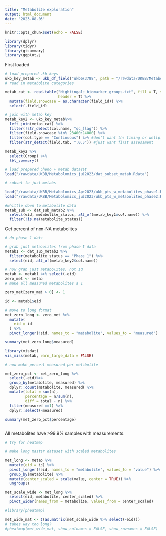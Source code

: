 ```yaml
---
title: "Metabolite exploration"
output: html_document
date: "2023-08-03"
---
```


```r
knitr::opts_chunk$set(echo = FALSE)

library(dplyr)
library(tidyr)
library(gtsummary)
library(ggplot2)
```

First loaded 

```r

# load prepared ukb keys
ukb_key_metab <- ukb_df_field("ukb673788", path = "/rawdata/UKBB/Metabolomics_jul2023")
# read in metabolite categories

metab_cat <- read.table("Nightingale_biomarker_groups.txt", fill = T, sep = "\t",
                        header = T) %>%
  mutate(field.showcase = as.character(field_id)) %>%
  select(-field_id)

# join with metab key
metab_key2 <- ukb_key_metab%>%
  left_join(metab_cat) %>%
  filter(!str_detect(col.name, "qc_flag")) %>%
  filter(field.showcase %in% 23400:24000) %>%
  filter(col.type == "Continuous") %>% #don't want the timing or wellplate variables
  filter(str_detect(field.tab, ".0.0")) #just want first assessment

metab_key2 %>%
  select(Group) %>%
  tbl_summary()
```

```r
# load prepared pheno + metab dataset
load("/rawdata/UKBB/Metabolomics_jul2023/dat_subset_metab.Rdata")

# subset to just metabs  

load("/rawdata/UKBB/Metabolomics_Apr2023/ukb_pts_w_metabolites_phase1.Rdata")
load("/rawdata/UKBB/Metabolomics_jul2023/ukb_pts_w_metabolites_phase2.Rdata")

#whittle down to metabolite data
metab_sub <- dat_sub_metab2 %>%
  select(eid, metabolite_status, all_of(metab_key2$col.name)) %>%
  filter(!is.na(metabolite_status))

```
Get percent of non-NA metabolites

```r
# do phase 1 data

# grab just metabolites from phase I data
metab1 <- dat_sub_metab2 %>%
  filter(metabolite_status == "Phase 1") %>%
  select(eid, all_of(metab_key2$col.name))

# now grab just metabolites, not id
metab <- metab1 %>% select(-eid)
zero_met <- metab
# make all measured metabolites a 1 

zero_met[zero_met > 0] <- 1

id <- metab1$eid

# move to long format
met_zero_long <- zero_met %>%
  mutate(
    eid = id
  ) %>%
  pivot_longer(!eid, names_to = "metabolite", values_to = "measured")

summary(met_zero_long$measured)


```

```r
library(visdat)
vis_miss(metab, warn_large_data = FALSE)
```


```r

# now make percent measured per metabolite

met_zero_pct <- met_zero_long %>%
  select(-eid)%>%
  group_by(metabolite, measured) %>%
  dplyr::count(metabolite, measured) %>%
  mutate(total = sum(n), 
         percentage = n/sum(n),
         diff = total - n) %>%
  filter(measured ==1) %>%
  dplyr::select(-measured)

summary(met_zero_pct$percentage)
  

```

All metabolites have >99.9% samples with measurements. 


```r
# try for heatmap

# make long master dataset with scaled metabolites

met_long <- metab %>%
  mutate(eid = id) %>%
  pivot_longer(!eid, names_to = "metabolite", values_to = "value") %>%
  group_by(metabolite) %>%
  mutate(center_scaled = scale(value, center = TRUE)) %>%
  ungroup()

met_scale_wide <- met_long %>%
  select(eid, metabolite, center_scaled) %>%
  pivot_wider(names_from = metabolite, values_from = center_scaled)

#library(pheatmap)

met_wide_mat <- t(as.matrix(met_scale_wide %>% select(-eid)))
# takes way too long?
#pheatmap(met_wide_mat, show_colnames = FALSE, show_rownames = FALSE)
```



